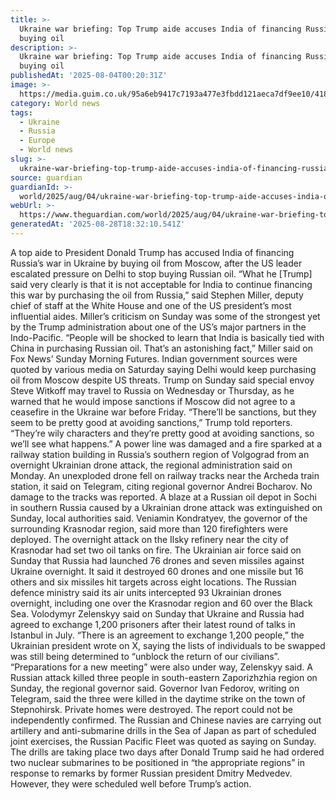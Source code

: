 ```yaml
---
title: >-
  Ukraine war briefing: Top Trump aide accuses India of financing Russian war by
  buying oil
description: >-
  Ukraine war briefing: Top Trump aide accuses India of financing Russian war by
  buying oil
publishedAt: '2025-08-04T00:20:31Z'
image: >-
  https://media.guim.co.uk/95a6eb9417c7193a477e3fbdd121aeca7df9ee10/418_0_4869_3896/500.jpg
category: World news
tags:
  - Ukraine
  - Russia
  - Europe
  - World news
slug: >-
  ukraine-war-briefing-top-trump-aide-accuses-india-of-financing-russian-war-by-buying-oil
source: guardian
guardianId: >-
  world/2025/aug/04/ukraine-war-briefing-top-trump-aide-accuses-india-of-financing-russian-war-by-buying-oil
webUrl: >-
  https://www.theguardian.com/world/2025/aug/04/ukraine-war-briefing-top-trump-aide-accuses-india-of-financing-russian-war-by-buying-oil
generatedAt: '2025-08-28T18:32:10.541Z'
---
```

A top aide to President Donald Trump has accused India of financing Russia’s war in Ukraine by buying oil from Moscow, after the US leader escalated pressure on Delhi to stop buying Russian oil. “What he [Trump] said very clearly is that it is not acceptable for India to continue financing this war by purchasing the oil from Russia,” said Stephen Miller, deputy chief of staff at the White House and one of the US president’s most influential aides. Miller’s criticism on Sunday was some of the strongest yet by the Trump administration about one of the US’s major partners in the Indo-Pacific. “People will be shocked to learn that India is basically tied with China in purchasing Russian oil. That’s an astonishing fact,” Miller said on Fox News’ Sunday Morning Futures. Indian government sources were quoted by various media on Saturday saying Delhi would keep purchasing oil from Moscow despite US threats. Trump on Sunday said special envoy Steve Witkoff may travel to Russia on Wednesday or Thursday, as he warned that he would impose sanctions if Moscow did not agree to a ceasefire in the Ukraine war before Friday. “There’ll be sanctions, but they seem to be pretty good at avoiding sanctions,” Trump told reporters. “They’re wily characters and they’re pretty good at avoiding sanctions, so we’ll see what happens.” A power line was damaged and a fire sparked at a railway station building in Russia’s southern region of Volgograd from an overnight Ukrainian drone attack, the regional administration said on Monday. An unexploded drone fell on railway tracks near the Archeda train station, it said on Telegram, citing regional governor Andrei Bocharov. No damage to the tracks was reported. A blaze at a Russian oil depot in Sochi in southern Russia caused by a Ukrainian drone attack was extinguished on Sunday, local authorities said. Veniamin Kondratyev, the governor of the surrounding Krasnodar region, said more than 120 firefighters were deployed. The overnight attack on the Ilsky refinery near the city of Krasnodar had set two oil tanks on fire. The Ukrainian air force said on Sunday that Russia had launched 76 drones and seven missiles against Ukraine overnight. It said it destroyed 60 drones and one missile but 16 others and six missiles hit targets across eight locations. The Russian defence ministry said its air units intercepted 93 Ukrainian drones overnight, including one over the Krasnodar region and 60 over the Black Sea. Volodymyr Zelenskyy said on Sunday that Ukraine and Russia had agreed to exchange 1,200 prisoners after their latest round of talks in Istanbul in July. “There is an agreement to exchange 1,200 people,” the Ukrainian president wrote on X, saying the lists of individuals to be swapped was still being determined to “unblock the return of our civilians”. “Preparations for a new meeting” were also under way, Zelenskyy said. A Russian attack killed three people in south-eastern Zaporizhzhia region on Sunday, the regional governor said. Governor Ivan Fedorov, writing on Telegram, said the three were killed in the daytime strike on the town of Stepnohirsk. Private homes were destroyed. The report could not be independently confirmed. The Russian and Chinese navies are carrying out artillery and anti-submarine drills in the Sea of Japan as part of scheduled joint exercises, the Russian Pacific Fleet was quoted as saying on Sunday. The drills are taking place two days after Donald Trump said he had ordered two nuclear submarines to be positioned in “the appropriate regions” in response to remarks by former Russian president Dmitry Medvedev. However, they were scheduled well before Trump’s action.
